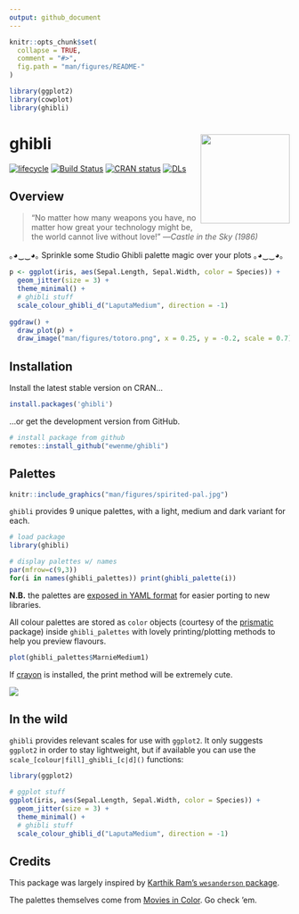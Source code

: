 ```yaml
---
output: github_document
---
```


```r
knitr::opts_chunk$set(
  collapse = TRUE,
  comment = "#>",
  fig.path = "man/figures/README-"
)

library(ggplot2)
library(cowplot)
library(ghibli)
```

# ghibli <img src="man/figures/logo.png" width="160px" align="right" />

[![lifecycle](https://img.shields.io/badge/lifecycle-stable-green.svg)](https://www.tidyverse.org/lifecycle/#stable)
[![Build Status](https://travis-ci.org/ewenme/ghibli.svg)](https://travis-ci.org/ewenme/ghibli) 
[![CRAN status](http://www.r-pkg.org/badges/version/ghibli)](https://cran.r-project.org/package=ghibli)
[![DLs](http://cranlogs.r-pkg.org/badges/ghibli)](http://cran.rstudio.com/web/packages/ghibli/index.html)

## Overview

> “No matter how many weapons you have, no matter how great your technology might be, the world cannot live without love!”
—*Castle in the Sky (1986)*

｡◕‿‿◕｡  Sprinkle some Studio Ghibli palette magic over your plots  ｡◕‿‿◕｡

```r
p <- ggplot(iris, aes(Sepal.Length, Sepal.Width, color = Species)) +
  geom_jitter(size = 3) +
  theme_minimal() +
  # ghibli stuff
  scale_colour_ghibli_d("LaputaMedium", direction = -1)
  
ggdraw() +
  draw_plot(p) +
  draw_image("man/figures/totoro.png", x = 0.25, y = -0.2, scale = 0.7)

```

## Installation

Install the latest stable version on CRAN...

```r
install.packages('ghibli')
```

...or get the development version from GitHub. 

```r
# install package from github
remotes::install_github("ewenme/ghibli")
```

## Palettes

```r
knitr::include_graphics("man/figures/spirited-pal.jpg")
```

`ghibli` provides 9 unique palettes, with a light, medium and dark variant for each.

```r
# load package
library(ghibli)

# display palettes w/ names
par(mfrow=c(9,3))
for(i in names(ghibli_palettes)) print(ghibli_palette(i))

```

**N.B.** the palettes are [exposed in YAML format](https://raw.githubusercontent.com/ewenme/ghibli/master/inst/extdata/palettes.yml) for easier porting to new libraries.

All colour palettes are stored as `color` objects (courtesy of the [prismatic](https://emilhvitfeldt.github.io/prismatic/index.html) package) inside  `ghibli_palettes` with lovely printing/plotting methods to help you preview flavours.

```r
plot(ghibli_palettes$MarnieMedium1)
```

If [crayon](https://github.com/r-lib/crayon) is installed, the print method will be extremely cute.

![](man/figures/print.png)

## In the wild

`ghibli` provides relevant scales for use with `ggplot2`. It only suggests `ggplot2` in order to stay lightweight, but if available you can use the `scale_[colour|fill]_ghibli_[c|d]()` functions:

```r
library(ggplot2)

# ggplot stuff
ggplot(iris, aes(Sepal.Length, Sepal.Width, color = Species)) +
  geom_jitter(size = 3) +
  theme_minimal() +
  # ghibli stuff
  scale_colour_ghibli_d("LaputaMedium", direction = -1)
```

## Credits

This package was largely inspired by [Karthik Ram's `wesanderson` package](https://github.com/karthik/wesanderson). 

The palettes themselves come from [Movies in Color](http://moviesincolor.com/). Go check 'em.

